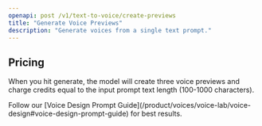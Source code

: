 ```yaml
---
openapi: post /v1/text-to-voice/create-previews
title: "Generate Voice Previews"
description: "Generate voices from a single text prompt."
---
```


## Pricing

When you hit generate, the model will create three voice previews and charge credits equal to the input prompt text length (100-1000 characters).

<Tip>
  Follow our [Voice Design Prompt
  Guide](/product/voices/voice-lab/voice-design#voice-design-prompt-guide) for
  best results.
</Tip>
